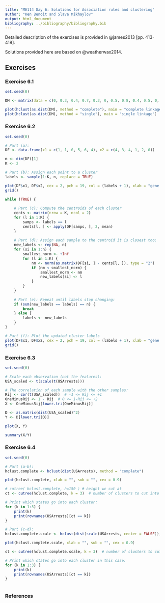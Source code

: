 ```yaml
---
title: "ME114 Day 6: Solutions for Association rules and clustering"
author: "Ken Benoit and Slava Mikhaylov"
output: html_document
bibliography: ../bibliography/bibliography.bib
---
```


Detailed description of the exercises is provided in @james2013 [pp. 413-418]. 

Solutions provided here are based on @weatherwax2014.

[//]: # (We assign exercises from corresponding chapters and then open up solutions, say in 5 hours.)

## Exercises


### Exercise 6.1

```r
set.seed(0)

DM <- matrix(data = c(0, 0.3, 0.4, 0.7, 0.3, 0, 0.5, 0.8, 0.4, 0.5, 0, 0.45, 0.7, 0.8, 0.45, 0), nrow = 4, ncol = 4, byrow = TRUE)

plot(hclust(as.dist(DM), method = "complete"), main = "complete linkage")
plot(hclust(as.dist(DM), method = "single"), main = "single linkage")

```


### Exercise 6.2

```r
set.seed(0)

# Part (a):
DF <- data.frame(x1 = c(1, 1, 0, 5, 6, 4), x2 = c(4, 3, 4, 1, 2, 0))

n <- dim(DF)[1]
K <- 2

# Part (b): Assign each point to a cluster
labels <- sample(1:K, n, replace = TRUE)

plot(DF$x1, DF$x2, cex = 2, pch = 19, col = (labels + 1), xlab = "gene index", ylab = "unpaired t-value")
grid()

while (TRUE) {
    
    # Part (c): Compute the centroids of each cluster
    cents <- matrix(nrow = K, ncol = 2)
    for (l in 1:K) {
        samps <- labels == l
        cents[l, ] <- apply(DF[samps, ], 2, mean)
    }
    
    # Part (d): Assign each sample to the centroid it is closest too:
    new_labels <- rep(NA, n)
    for (si in 1:n) {
        smallest_norm <- +Inf
        for (l in 1:K) {
            nm <- norm(as.matrix(DF[si, ] - cents[l, ]), type = "2")
            if (nm < smallest_norm) {
                smallest_norm <- nm
                new_labels[si] <- l
            }
        }
    }
    
    # Part (e): Repeat until labels stop changing:
    if (sum(new_labels == labels) == n) {
        break
    } else {
        labels <- new_labels
    }
}

# Part (f): Plot the updated cluster labels
plot(DF$x1, DF$x2, cex = 2, pch = 19, col = (labels + 1), xlab = "gene index", ylab = "unpaired t-value")
grid()
```


### Exercise 6.3
```r
set.seed(0)

# Scale each observation (not the features):
USA_scaled <- t(scale(t(USArrests)))

# The correlation of each sample with the other samples:
Rij <- cor(t(USA_scaled))  # -1 <= Rij <= +1 
OneMinusRij <- 1 - Rij  # 0 <= 1-Rij <= +2 
X <- OneMinusRij[lower.tri(OneMinusRij)]

D <- as.matrix(dist(USA_scaled)^2)
Y <- D[lower.tri(D)]

plot(X, Y)

summary(X/Y)
```

### Exercise 6.4

```r
set.seed(0)

# Part (a-b):
hclust.complete <- hclust(dist(USArrests), method = "complete")

plot(hclust.complete, xlab = "", sub = "", cex = 0.9)

# cutree( hclust.complete, h=150 ) # height we cut at
ct <- cutree(hclust.complete, k = 3)  # number of clusters to cut into

# Print which states go into each cluster:
for (k in 1:3) {
    print(k)
    print(rownames(USArrests)[ct == k])
}

# Part (c-d):
hclust.complete.scale <- hclust(dist(scale(USArrests, center = FALSE)), method = "complete")

plot(hclust.complete.scale, xlab = "", sub = "", cex = 0.9)

ct <- cutree(hclust.complete.scale, k = 3)  # number of clusters to cut into

# Print which states go into each cluster in this case:
for (k in 1:3) {
    print(k)
    print(rownames(USArrests)[ct == k])
}
 
```




### References

